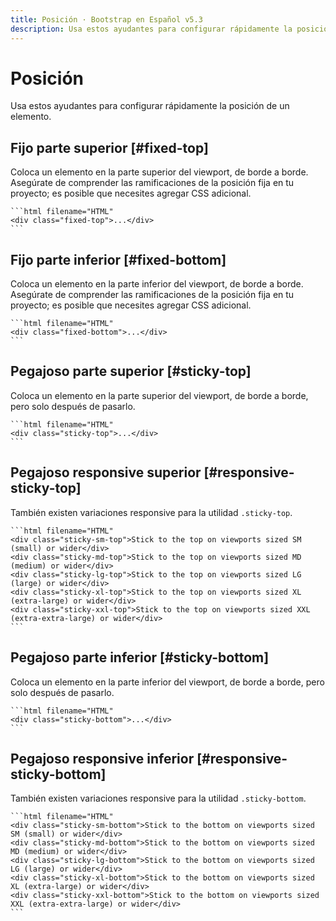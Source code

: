 ```yaml
---
title: Posición · Bootstrap en Español v5.3
description: Usa estos ayudantes para configurar rápidamente la posición de un elemento.
---
```


# Posición

Usa estos ayudantes para configurar rápidamente la posición de un elemento.

Fijo parte superior [#fixed-top]
---------------------------------

Coloca un elemento en la parte superior del viewport, de borde a borde. Asegúrate de comprender las ramificaciones de la posición fija en tu proyecto; es posible que necesites agregar CSS adicional.

    ```html filename="HTML"
    <div class="fixed-top">...</div>
    ```

Fijo parte inferior [#fixed-bottom]
------------------------------------

Coloca un elemento en la parte inferior del viewport, de borde a borde. Asegúrate de comprender las ramificaciones de la posición fija en tu proyecto; es posible que necesites agregar CSS adicional.

    ```html filename="HTML"
    <div class="fixed-bottom">...</div>
    ```

Pegajoso parte superior [#sticky-top]
--------------------------------------

Coloca un elemento en la parte superior del viewport, de borde a borde, pero solo después de pasarlo.

    ```html filename="HTML"
    <div class="sticky-top">...</div>
    ```

Pegajoso responsive superior [#responsive-sticky-top]
------------------------------------------------------

También existen variaciones responsive para la utilidad `.sticky-top`.

    ```html filename="HTML"
    <div class="sticky-sm-top">Stick to the top on viewports sized SM (small) or wider</div>
    <div class="sticky-md-top">Stick to the top on viewports sized MD (medium) or wider</div>
    <div class="sticky-lg-top">Stick to the top on viewports sized LG (large) or wider</div>
    <div class="sticky-xl-top">Stick to the top on viewports sized XL (extra-large) or wider</div>
    <div class="sticky-xxl-top">Stick to the top on viewports sized XXL (extra-extra-large) or wider</div>
    ```

Pegajoso parte inferior [#sticky-bottom]
-----------------------------------------

Coloca un elemento en la parte inferior del viewport, de borde a borde, pero solo después de pasarlo.

    ```html filename="HTML"
    <div class="sticky-bottom">...</div>
    ```

Pegajoso responsive inferior [#responsive-sticky-bottom]
---------------------------------------------------------

También existen variaciones responsive para la utilidad `.sticky-bottom`.

    ```html filename="HTML"
    <div class="sticky-sm-bottom">Stick to the bottom on viewports sized SM (small) or wider</div>
    <div class="sticky-md-bottom">Stick to the bottom on viewports sized MD (medium) or wider</div>
    <div class="sticky-lg-bottom">Stick to the bottom on viewports sized LG (large) or wider</div>
    <div class="sticky-xl-bottom">Stick to the bottom on viewports sized XL (extra-large) or wider</div>
    <div class="sticky-xxl-bottom">Stick to the bottom on viewports sized XXL (extra-extra-large) or wider</div>
    ```